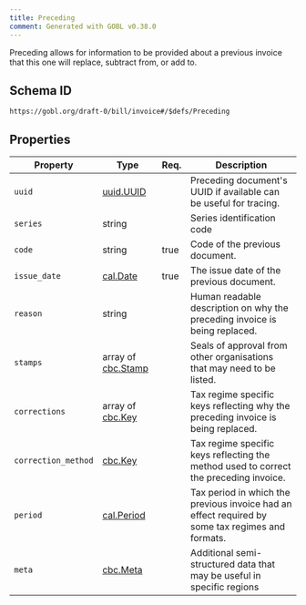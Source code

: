 ```yaml
---
title: Preceding
comment: Generated with GOBL v0.38.0
---
```


Preceding allows for information to be provided about a previous invoice that this one will replace, subtract from, or add to.

## Schema ID

`https://gobl.org/draft-0/bill/invoice#/$defs/Preceding`

## Properties

| Property            | Type                                     | Req. | Description                                                                                      |
|---------------------|------------------------------------------|------|--------------------------------------------------------------------------------------------------|
| `uuid`              | [uuid.UUID](/draft-0/uuid/uuid)          |      | Preceding document's UUID if available can be useful for tracing.                                |
| `series`            | string                                   |      | Series identification code                                                                       |
| `code`              | string                                   | true | Code of the previous document.                                                                   |
| `issue_date`        | [cal.Date](/draft-0/cal/date)            | true | The issue date of the previous document.                                                         |
| `reason`            | string                                   |      | Human readable description on why the preceding invoice is being replaced.                       |
| `stamps`            | array of [cbc.Stamp](/draft-0/cbc/stamp) |      | Seals of approval from other organisations that may need to be listed.                           |
| `corrections`       | array of [cbc.Key](/draft-0/cbc/key)     |      | Tax regime specific keys reflecting why the preceding invoice is being replaced.                 |
| `correction_method` | [cbc.Key](/draft-0/cbc/key)              |      | Tax regime specific keys reflecting the method used to correct the preceding invoice.            |
| `period`            | [cal.Period](/draft-0/cal/period)        |      | Tax period in which the previous invoice had an effect required by some tax regimes and formats. |
| `meta`              | [cbc.Meta](/draft-0/cbc/meta)            |      | Additional semi-structured data that may be useful in specific regions                           |

